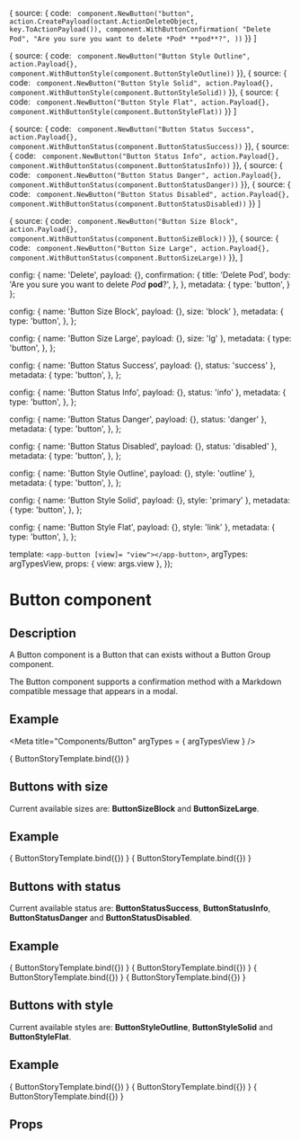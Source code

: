 
  { source: { code: `
        component.NewButton("button",
              action.CreatePayload(octant.ActionDeleteObject, key.ToActionPayload()),
              component.WithButtonConfirmation(
                "Delete Pod",
                "Are you sure you want to delete *Pod* **pod**?",
              ))`
  }}
]

  { source: { code: `
      component.NewButton("Button Style Outline",
        action.Payload{},
        component.WithButtonStyle(component.ButtonStyleOutline))`
  }},
  { source: { code: `
      component.NewButton("Button Style Solid",
        action.Payload{},
        component.WithButtonStyle(component.ButtonStyleSolid))`
  }},
  { source: { code: `
      component.NewButton("Button Style Flat",
        action.Payload{},
        component.WithButtonStyle(component.ButtonStyleFlat))`
  }}
]

  { source: { code: `
      component.NewButton("Button Status Success",
        action.Payload{},
        component.WithButtonStatus(component.ButtonStatusSuccess))`
  }},
  { source: { code: `
      component.NewButton("Button Status Info",
        action.Payload{},
        component.WithButtonStatus(component.ButtonStatusInfo))`
  }},
  { source: { code: `
      component.NewButton("Button Status Danger",
        action.Payload{},
        component.WithButtonStatus(component.ButtonStatusDanger))`
  }},
  { source: { code: `
      component.NewButton("Button Status Disabled",
        action.Payload{},
        component.WithButtonStatus(component.ButtonStatusDisabled))`
  }}
]

  { source: { code: `
      component.NewButton("Button Size Block",
        action.Payload{},
        component.WithButtonStatus(component.ButtonSizeBlock))`
  }},
  { source: { code: `
      component.NewButton("Button Size Large",
        action.Payload{},
        component.WithButtonStatus(component.ButtonSizeLarge))`
  }},
]

  config: {
    name: 'Delete',
    payload: {},
    confirmation: {
      title: 'Delete Pod',
      body: 'Are you sure you want to delete *Pod* **pod**?',
    },
  },
  metadata: {
    type: 'button',
  }
};

  config: {
    name: 'Button Size Block',
    payload: {},
    size: 'block'
  },
  metadata: {
    type: 'button',
  },
};

  config: {
    name: 'Button Size Large',
    payload: {},
    size: 'lg'
  },
  metadata: {
    type: 'button',
  },
};

  config: {
    name: 'Button Status Success',
    payload: {},
    status: 'success'
  },
  metadata: {
    type: 'button',
  },
};

  config: {
    name: 'Button Status Info',
    payload: {},
    status: 'info'
  },
  metadata: {
    type: 'button',
  },
};

  config: {
    name: 'Button Status Danger',
    payload: {},
    status: 'danger'
  },
  metadata: {
    type: 'button',
  },
};

  config: {
    name: 'Button Status Disabled',
    payload: {},
    status: 'disabled'
  },
  metadata: {
    type: 'button',
  },
};

  config: {
    name: 'Button Style Outline',
    payload: {},
    style: 'outline'
  },
  metadata: {
    type: 'button',
  },
};

  config: {
    name: 'Button Style Solid',
    payload: {},
    style: 'primary'
  },
  metadata: {
    type: 'button',
  },
};

  config: {
    name: 'Button Style Flat',
    payload: {},
    style: 'link'
  },
  metadata: {
    type: 'button',
  },
};

  template: `<app-button [view]= "view"></app-button>`,
  argTypes: argTypesView,
  props: { view: args.view },
});

<h1>Button component</h1>
<h2>Description</h2>

<p>A Button component is a Button that can exists without a Button Group component.</p>
<p>The Button component supports a confirmation method with a Markdown compatible message that appears in a modal.</p>

<h2>Example</h2>

<Meta title="Components/Button" argTypes = { argTypesView } />

<Canvas withToolbar>
  <Story name="Button component"
         parameters={{ docs: buttonDocs[0] }}
         args= {{ view: buttonView }}>
    { ButtonStoryTemplate.bind({}) }
  </Story>
</Canvas>

<h2>Buttons with size</h2>
<p>Current available sizes are: <strong>ButtonSizeBlock</strong> and <strong>ButtonSizeLarge</strong>.</p>
<h2>Example</h2>

<Canvas withToolbar>
  <Story name="Button size block"
         parameters={{ docs: buttonSizeDocs[0] }}
         args= {{ view: buttonViewSize }}>
    { ButtonStoryTemplate.bind({}) }
  </Story>
  <Story name="Button size large"
         parameters={{ docs: buttonSizeDocs[1] }}
         args= {{ view: buttonLarge }}>
    { ButtonStoryTemplate.bind({}) }
  </Story>
</Canvas>


<h2>Buttons with status</h2>
<p>Current available status are: <strong>ButtonStatusSuccess</strong>, <strong>ButtonStatusInfo</strong>, <strong>ButtonStatusDanger</strong> and <strong>ButtonStatusDisabled</strong>.</p>
<h2>Example</h2>

<Canvas withToolbar>
  <Story name="Button status success"
         parameters={{ docs: buttonStatusDocs[0] }}
         args= {{ view: buttonSuccess }}>
    { ButtonStoryTemplate.bind({}) }
  </Story>
  <Story name="Button status info"
         parameters={{ docs: buttonStatusDocs[1] }}
         args= {{ view: buttonInfo }}>
    { ButtonStoryTemplate.bind({}) }
  </Story>
  <Story name="Button status danger"
         parameters={{ docs: buttonStatusDocs[2] }}
         args= {{ view: buttonDanger }}>
    { ButtonStoryTemplate.bind({}) }
  </Story>
  <Story name="Button status disabled"
         parameters={{ docs: buttonStatusDocs[3] }}
         args= {{ view: buttonDisabled }}>
    { ButtonStoryTemplate.bind({}) }
  </Story>
</Canvas>

<h2>Buttons with style</h2>
<p>Current available styles are: <strong>ButtonStyleOutline</strong>, <strong>ButtonStyleSolid</strong> and <strong>ButtonStyleFlat</strong>.</p>
<h2>Example</h2>

<Canvas withToolbar>
  <Story name="Button style outline"
         parameters={{ docs: buttonStyleDocs[0] }}
         args= {{ view: buttonOutline }}>
    { ButtonStoryTemplate.bind({}) }
  </Story>
  <Story name="Button style solid"
         parameters={{ docs: buttonStyleDocs[1] }}
         args= {{ view: buttonSolid }}>
    { ButtonStoryTemplate.bind({}) }
  </Story>
  <Story name="Button style flat"
         parameters={{ docs: buttonStyleDocs[2] }}
         args= {{ view: buttonFlat }}>
    { ButtonStoryTemplate.bind({}) }
  </Story>
</Canvas>

<h2>Props</h2>
<ArgsTable story = "Button component" />
